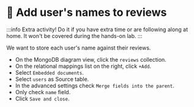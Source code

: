 
# 🦸 Add user's names to reviews

:::info
Extra activity! Do it if you have extra time or are following along at home. It won't be covered during the hands-on lab.
:::

We want to store each user's name against their reviews.

- On the MongoDB diagram view, click the `reviews` collection.
- On the relational mappings list on the right, click `+Add`.
- Select `Embedded documents`.
- Select `users` as Source table.
- In the advanced settings check `Merge fields into the parent`.
- Only check `name` field.
- Click `Save and close`.


<Screenshot url="http://127.0.0.1:8278" src="img/200-image-001.png" alt="Screenshot of the connect modal" />


